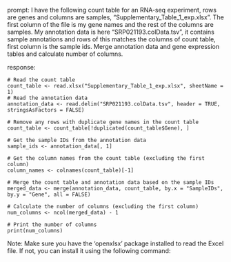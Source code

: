 prompt:
I have the following count table for an RNA-seq experiment, rows are genes and columns are samples, "Supplementary_Table_1_exp.xlsx". The first column of the file is my gene names and the rest of the columns are samples. My annotation data is here  "SRP021193.colData.tsv", it contains sample annotations and rows of this matches the columns of count table, first column is the sample ids. Merge annotation data and gene expression tables and calculate number of columns.

response:
```
# Read the count table
count_table <- read.xlsx("Supplementary_Table_1_exp.xlsx", sheetName = 1)
# Read the annotation data
annotation_data <- read.delim("SRP021193.colData.tsv", header = TRUE, stringsAsFactors = FALSE)

# Remove any rows with duplicate gene names in the count table
count_table <- count_table[!duplicated(count_table$Gene), ]

# Get the sample IDs from the annotation data
sample_ids <- annotation_data[, 1]

# Get the column names from the count table (excluding the first column)
column_names <- colnames(count_table)[-1]

# Merge the count table and annotation data based on the sample IDs
merged_data <- merge(annotation_data, count_table, by.x = "SampleIDs", by.y = "Gene", all = FALSE)

# Calculate the number of columns (excluding the first column)
num_columns <- ncol(merged_data) - 1

# Print the number of columns
print(num_columns)
```
Note: Make sure you have the 'openxlsx' package installed to read the Excel file. If not, you can install it using the following command:
```

```
